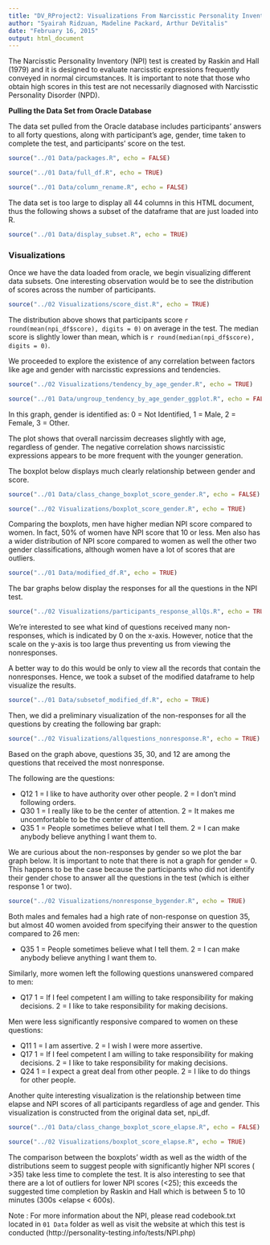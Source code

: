 ```yaml
---
title: "DV_RProject2: Visualizations From Narcisstic Personality Inventory (NPI) Test"
author: "Syairah Ridzuan, Madeline Packard, Arthur DeVitalis"
date: "February 16, 2015"
output: html_document
---
```


The Narcisstic Personality Inventory (NPI) test is created by Raskin and Hall (1979) and it is designed to evaluate narcisstic expressions frequently conveyed in normal circumstances. It is important to note that those who obtain high scores in this test are not necessarily diagnosed with Narcisstic Personality Disorder (NPD).

**Pulling the Data Set from Oracle Database**

The data set pulled from the Oracle database includes participants' answers to all forty questions, along with participant's age, gender, time taken to complete the test, and participants' score on the test.

```r
source("../01 Data/packages.R", echo = FALSE)
```

```r
source("../01 Data/full_df.R", echo = TRUE)
```

```r
source("../01 Data/column_rename.R", echo = FALSE)
```

The data set is too large to display all 44 columns in this HTML document, thus the following shows a subset of the dataframe that are just loaded into R.

```r
source("../01 Data/display_subset.R", echo = TRUE)
```

### Visualizations

Once we have the data loaded from oracle, we begin visualizing different data subsets. One interesting observation would be to see the distribution of scores across the number of participants.

```r
source("../02 Visualizations/score_dist.R", echo = TRUE)
```

The distribution above shows that participants score `r round(mean(npi_df$score), digits = 0)` on average in the test. The median score is slightly lower than mean, which is `r round(median(npi_df$score), digits = 0)`.

We proceeded to explore the existence of any correlation between factors like age and gender with narcisstic expressions and tendencies.

```r
source("../02 Visualizations/tendency_by_age_gender.R", echo = TRUE)
```

```r
source("../01 Data/ungroup_tendency_by_age_gender_ggplot.R", echo = FALSE)
```

In this graph, gender is identified as: 0 = Not Identified, 1 = Male, 2 = Female, 3 = Other.

The plot shows that overall narcissim decreases slightly with age, regardless of gender. The negative correlation shows narcissistic expressions appears to be more frequent with the younger generation.

The boxplot below displays much clearly relationship between gender and score.

```r
source("../01 Data/class_change_boxplot_score_gender.R", echo = FALSE)
```

```r
source("../02 Visualizations/boxplot_score_gender.R", echo = TRUE)
```

Comparing the boxplots, men have higher median NPI score compared to women. In fact, 50% of women have NPI score that 10 or less. Men also has a wider distribution of NPI score compared to women as well the other two gender classifications, although women have a lot of scores that are outliers. 

```r
source("../01 Data/modified_df.R", echo = TRUE)
```

The bar graphs below display the responses for all the questions in the NPI test.

```r
source("../02 Visualizations/participants_response_allQs.R", echo = TRUE)
```
We're interested to see what kind of questions received many non-responses, which is indicated by 0 on the x-axis. However, notice that the scale on the y-axis is too large thus preventing us from viewing the nonresponses.


A better way to do this would be only to view all the records that contain the nonresponses. Hence, we took a subset of the modified dataframe to help visualize the results. 

```r
source("../01 Data/subsetof_modified_df.R", echo = TRUE)
```

Then, we did a preliminary visualization of the non-responses for all the questions by creating the following bar graph:

```r
source("../02 Visualizations/allquestions_nonresponse.R", echo = TRUE)
```

Based on the graph above, questions 35, 30, and 12 are among the questions that received the most nonresponse.

The following are the questions:

- Q12 1 = I like to have authority over other people. 2 = I don't mind following orders.
- Q30 1 = I really like to be the center of attention. 2 = It makes me uncomfortable to be the center of attention.
- Q35 1 = People sometimes believe what I tell them. 2 = I can make anybody believe anything I want them to.

We are curious about the non-responses by gender so we plot the bar graph below. It is important to note that there is not a graph for gender = 0. This happens to be the case because the participants who did not identify their gender chose to answer all the questions in the test (which is either response 1 or two). 

```r
source("../02 Visualizations/nonresponse_bygender.R", echo = TRUE)
```

Both males and females had a high rate of non-response on question 35, but almost 40 women avoided from specifying their answer to the question compared to 26 men:

- Q35  1 = People sometimes believe what I tell them. 2 = I can make anybody believe anything I want them to.

Similarly, more women left the following questions unanswered compared to men: 

- Q17 1 = If I feel competent I am willing to take responsibility for making decisions. 2 = I like to take responsibility for making decisions.

Men were less significantly responsive compared to women on these questions:

- Q11 1 = I am assertive. 2 = I wish I were more assertive.
- Q17 1 = If I feel competent I am willing to take responsibility for making decisions. 2 = I like to take responsibility for making decisions.
- Q24 1 = I expect a great deal from other people. 2 = I like to do things for other people.


Another quite interesting visualization is the relationship between time elapse and NPI scores of all participants regardless of age and gender. This visualization is constructed from the original data set, npi_df.

```r
source("../01 Data/class_change_boxplot_score_elapse.R", echo = FALSE)
```

```r
source("../02 Visualizations/boxplot_score_elapse.R", echo = TRUE)
```

The comparison between the boxplots' width as well as the width of the distributions seem to suggest people with significantly higher NPI scores ( >35) take less time to complete the test. It is also interesting to see that there are a lot of outliers for lower NPI scores (<25); this exceeds the suggested time completion by Raskin and Hall which is between 5 to 10 minutes (300s <elapse < 600s).



Note : For more information about the NPI, please read codebook.txt located in `01 Data` folder as well as visit the website at which this test is conducted (http://personality-testing.info/tests/NPI.php)





